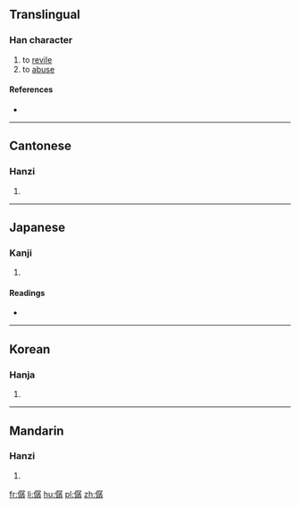 ==Translingual==

===Han character===
{{Han char|rn=9|rad=人|as=12|sn=14|four=2724<sub>7</sub>|canj=人尸弓木 (OSND)|ids=⿰[[亻]][[孱]]}}

# to [[revile]]
# to [[abuse]]

====References====
* {{Han ref|kx=0116.280|dkj=01103|dj=0248.060|hdz=10222.110|uh=50DD|ud=20701|bh=E0F7|bd=57591}}

----

==Cantonese==

===Hanzi===
{{yue-hanzi|jyut=[[caan4]], [[saan4]]|y=chaan4, saan4}}

# {{defn|lang=yue|sort=人12}}

----

==Japanese==

===Kanji===
{{ja-kanji|grade=|rs=人12}}

# {{defn|lang=ja|sort=人12}}

====Readings====
* {{ja-readings|on=[[さん]] (san), [[ぜん]] (zen)|kun=[[そなえる]] (sonaeru), [[ののしる]] (nonoshiru), [[あらわす]] (arawasu)}}

----

==Korean==

===Hanja===
{{ko-hanja|hangeul=잔|rv=jan|mr=chan}}

# {{defn|lang=ko|sort=人12}}

----

==Mandarin==

===Hanzi===
{{cmn-hanzi|pin=[[chán]] ([[chan2]])|wg=ch'an<sup>2</sup>}}

# {{defn|lang=cmn|sort=人12}}

[[fr:僝]]
[[li:僝]]
[[hu:僝]]
[[pl:僝]]
[[zh:僝]]
